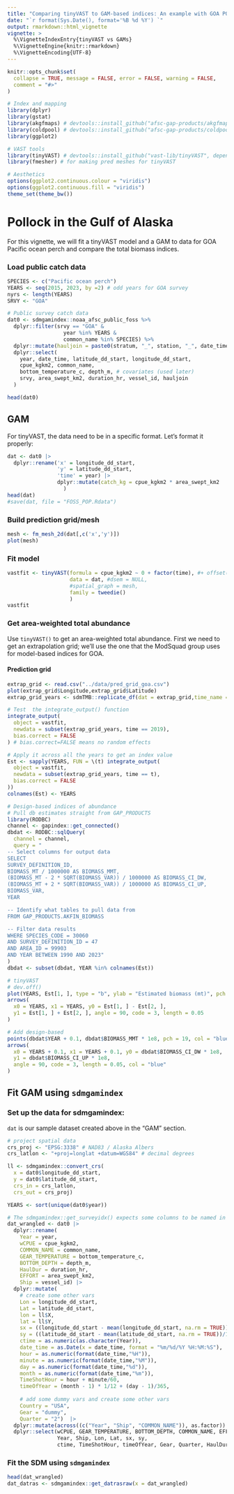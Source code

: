 ```yaml
---
title: "Comparing tinyVAST to GAM-based indices: An example with GOA POP"
date: "`r format(Sys.Date(), format='%B %d %Y') `"
output: rmarkdown::html_vignette
vignette: >
  %\VignetteIndexEntry{tinyVAST vs GAMs}
  %\VignetteEngine{knitr::rmarkdown}
  %\VignetteEncoding{UTF-8}
---
```


```r
knitr::opts_chunk$set(
  collapse = TRUE, message = FALSE, error = FALSE, warning = FALSE,
  comment = "#>"
)

# Index and mapping
library(dplyr)
library(gstat)
library(akgfmaps) # devtools::install_github("afsc-gap-products/akgfmaps", build_vignettes = TRUE)
library(coldpool) # devtools::install_github("afsc-gap-products/coldpool")
library(ggplot2)

# VAST tools
library(tinyVAST) # devtools::install_github("vast-lib/tinyVAST", dependencies = TRUE)
library(fmesher) # for making pred meshes for tinyVAST

# Aesthetics
options(ggplot2.continuous.colour = "viridis")
options(ggplot2.continuous.fill = "viridis")
theme_set(theme_bw())
```

# Pollock in the Gulf of Alaska

For this vignette, we will fit a tinyVAST model and a GAM to data for GOA Pacific ocean perch and compare the total biomass indices. 

### Load public catch data
```r
SPECIES <- c("Pacific ocean perch")
YEARS <- seq(2015, 2023, by =2) # odd years for GOA survey
nyrs <- length(YEARS)
SRVY <- "GOA"

# Public survey catch data
dat0 <- sdmgamindex::noaa_afsc_public_foss %>% 
  dplyr::filter(srvy == "GOA" &
                  year %in% YEARS &
                  common_name %in% SPECIES) %>%
  dplyr::mutate(hauljoin = paste0(stratum, "_", station, "_", date_time)) %>%
  dplyr::select(
    year, date_time, latitude_dd_start, longitude_dd_start,
    cpue_kgkm2, common_name, 
    bottom_temperature_c, depth_m, # covariates (used later)
    srvy, area_swept_km2, duration_hr, vessel_id, hauljoin
  )

head(dat0)
```



## GAM

For tinyVAST, the data need to be in a specific format. Let's format it properly:

```r
dat <- dat0 |>
  dplyr::rename('x' = longitude_dd_start,
                'y' = latitude_dd_start,
                'time' = year) |>
                dplyr::mutate(catch_kg = cpue_kgkm2 * area_swept_km2
                  )
head(dat)
#save(dat, file = "FOSS_POP.Rdata")

```

### Build prediction grid/mesh

```r
mesh <- fm_mesh_2d(dat[,c('x','y')])
plot(mesh)
```

### Fit model
```r
vastfit <- tinyVAST(formula = cpue_kgkm2 ~ 0 + factor(time), #+ offset(area_swept_km2),
                    data = dat, #dsem = NULL,
                    #spatial_graph = mesh,
                    family = tweedie()
                    )
vastfit
```

### Get area-weighted total abundance
Use `tinyVAST()` to get an area-weighted total abundance. First we need to get an extrapolation grid; we'll use the one that the ModSquad group uses for model-based indices for GOA.

#### Prediction grid
```r
extrap_grid <- read.csv("../data/pred_grid_goa.csv")
plot(extrap_grid$Longitude,extrap_grid$Latitude)
extrap_grid_years <- sdmTMB::replicate_df(dat = extrap_grid,time_name = "time",time_values = unique(dat$time))
```



```r
# Test  the integrate_output() function
integrate_output(
  object = vastfit,
  newdata = subset(extrap_grid_years, time == 2019),
  bias.correct = FALSE
) # bias.correct=FALSE means no random effects

# Apply it across all the years to get an index value
Est <- sapply(YEARS, FUN = \(t) integrate_output(
  object = vastfit,
  newdata = subset(extrap_grid_years, time == t),
  bias.correct = FALSE
))
colnames(Est) <- YEARS

# Design-based indices of abundance
# Pull db estimates straight from GAP_PRODUCTS
library(RODBC)
channel <- gapindex::get_connected()
dbdat <- RODBC::sqlQuery(
  channel = channel,
  query = "
-- Select columns for output data
SELECT
SURVEY_DEFINITION_ID,
BIOMASS_MT / 1000000 AS BIOMASS_MMT,
(BIOMASS_MT - 2 * SQRT(BIOMASS_VAR)) / 1000000 AS BIOMASS_CI_DW,
(BIOMASS_MT + 2 * SQRT(BIOMASS_VAR)) / 1000000 AS BIOMASS_CI_UP,
BIOMASS_VAR,
YEAR

-- Identify what tables to pull data from
FROM GAP_PRODUCTS.AKFIN_BIOMASS

-- Filter data results
WHERE SPECIES_CODE = 30060
AND SURVEY_DEFINITION_ID = 47
AND AREA_ID = 99903
AND YEAR BETWEEN 1990 AND 2023"
)
dbdat <- subset(dbdat, YEAR %in% colnames(Est))

# tinyVAST
# dev.off()
plot(YEARS, Est[1, ], type = "b", ylab = "Estimated biomass (mt)", pch = 19, ylim = c(1e7, 3e8))
arrows(
  x0 = YEARS, x1 = YEARS, y0 = Est[1, ] - Est[2, ],
  y1 = Est[1, ] + Est[2, ], angle = 90, code = 3, length = 0.05
)

# Add design-based
points(dbdat$YEAR + 0.1, dbdat$BIOMASS_MMT * 1e8, pch = 19, col = "blue")
arrows(
  x0 = YEARS + 0.1, x1 = YEARS + 0.1, y0 = dbdat$BIOMASS_CI_DW * 1e8,
  y1 = dbdat$BIOMASS_CI_UP * 1e8,
  angle = 90, code = 3, length = 0.05, col = "blue"
)
```

## Fit GAM using `sdmgamindex`

### Set up the data for sdmgamindex:
`dat` is our sample dataset created above in the "GAM" section. 

```r

# project spatial data
crs_proj <- "EPSG:3338" # NAD83 / Alaska Albers
crs_latlon <- "+proj=longlat +datum=WGS84" # decimal degrees

ll <- sdmgamindex::convert_crs( 
  x = dat0$longitude_dd_start,
  y = dat0$latitude_dd_start, 
  crs_in = crs_latlon, 
  crs_out = crs_proj) 

YEARS <- sort(unique(dat0$year))

# The sdmgamindex::get_surveyidx() expects some columns to be named in a specific way
dat_wrangled <- dat0 |> 
  dplyr::rename(
    Year = year,
    wCPUE = cpue_kgkm2, 
    COMMON_NAME = common_name,
    GEAR_TEMPERATURE = bottom_temperature_c, 
    BOTTOM_DEPTH = depth_m,
    HaulDur = duration_hr,
    EFFORT = area_swept_km2,
    Ship = vessel_id) |>
  dplyr::mutate( 
    # create some other vars
    Lon = longitude_dd_start, 
    Lat = latitude_dd_start, 
    lon = ll$X,
    lat = ll$Y,
    sx = ((longitude_dd_start - mean(longitude_dd_start, na.rm = TRUE))/1000),
    sy = ((latitude_dd_start - mean(latitude_dd_start, na.rm = TRUE))/1000), 
    ctime = as.numeric(as.character(Year)),
    date_time = as.Date(x = date_time, format = "%m/%d/%Y %H:%M:%S"), 
    hour = as.numeric(format(date_time,"%H")),
    minute = as.numeric(format(date_time,"%M")),
    day = as.numeric(format(date_time,"%d")),
    month = as.numeric(format(date_time,"%m")),
    TimeShotHour = hour + minute/60,
    timeOfYear = (month - 1) * 1/12 + (day - 1)/365,   
    
    # add some dummy vars and create some other vars
    Country = "USA",
    Gear = "dummy",
    Quarter = "2")  |>
  dplyr::mutate(across((c("Year", "Ship", "COMMON_NAME")), as.factor)) |> 
  dplyr::select(wCPUE, GEAR_TEMPERATURE, BOTTOM_DEPTH, COMMON_NAME, EFFORT, 
                Year, Ship, Lon, Lat, sx, sy, 
                ctime, TimeShotHour, timeOfYear, Gear, Quarter, HaulDur, hauljoin)
```

### Fit the SDM using `sdmgamindex`

```r
head(dat_wrangled)
dat_datras <- sdmgamindex::get_datrasraw(x = dat_wrangled)

```

